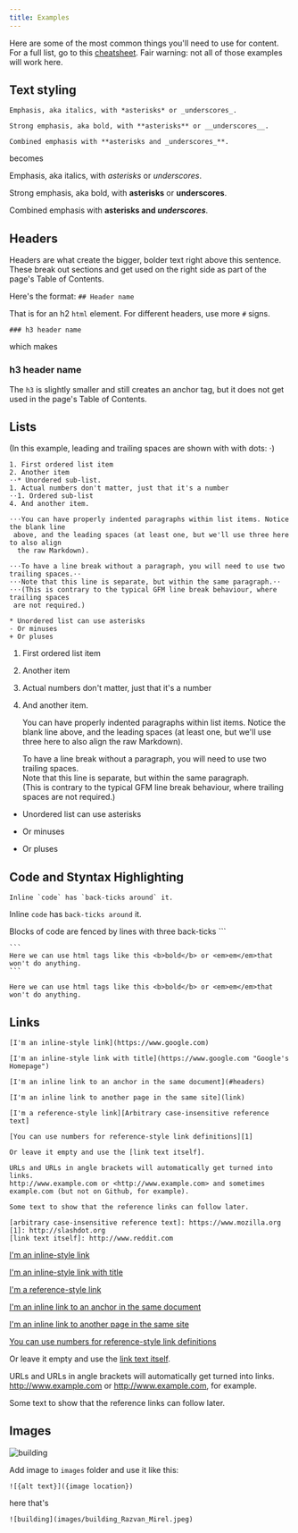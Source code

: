 ```yaml
---
title: Examples
---
```


Here are some of the most common things you'll need to use for content. For a full list, go to this [cheatsheet](https://github.com/adam-p/markdown-here/wiki/Markdown-Cheatsheet). Fair warning: not all of those examples will work here.

## Text styling

```
Emphasis, aka italics, with *asterisks* or _underscores_.

Strong emphasis, aka bold, with **asterisks** or __underscores__.

Combined emphasis with **asterisks and _underscores_**.
```

becomes

Emphasis, aka italics, with _asterisks_ or _underscores_.

Strong emphasis, aka bold, with **asterisks** or **underscores**.

Combined emphasis with **asterisks and _underscores_**.

## Headers

Headers are what create the bigger, bolder text right above this sentence. These break out sections and get used on the right side as part of the page's Table of Contents.

Here's the format:
`## Header name`

That is for an h2 `html` element. For different headers, use more `#` signs.

`### h3 header name`

which makes

### h3 header name

The `h3` is slightly smaller and still creates an anchor tag, but it does not get used in the page's Table of Contents.

## Lists

(In this example, leading and trailing spaces are shown with with dots: ⋅)

```
1. First ordered list item
2. Another item
⋅⋅* Unordered sub-list.
1. Actual numbers don't matter, just that it's a number
⋅⋅1. Ordered sub-list
4. And another item.

⋅⋅⋅You can have properly indented paragraphs within list items. Notice the blank line
 above, and the leading spaces (at least one, but we'll use three here to also align
  the raw Markdown).

⋅⋅⋅To have a line break without a paragraph, you will need to use two trailing spaces.⋅⋅
⋅⋅⋅Note that this line is separate, but within the same paragraph.⋅⋅
⋅⋅⋅(This is contrary to the typical GFM line break behaviour, where trailing spaces
 are not required.)

* Unordered list can use asterisks
- Or minuses
+ Or pluses
```

1. First ordered list item
2. Another item
3. Actual numbers don't matter, just that it's a number
4. And another item.

   You can have properly indented paragraphs within list items. Notice the blank line above, and the leading spaces (at least one, but we'll use three here to also align the raw Markdown).

   To have a line break without a paragraph, you will need to use two trailing spaces.  
   Note that this line is separate, but within the same paragraph.  
   (This is contrary to the typical GFM line break behaviour, where trailing spaces are not required.)

- Unordered list can use asterisks

* Or minuses

- Or pluses

## Code and Styntax Highlighting

```
Inline `code` has `back-ticks around` it.
```

Inline `code` has `back-ticks around` it.

Blocks of code are fenced by lines with three back-ticks ```

````
```
Here we can use html tags like this <b>bold</b> or <em>em</em>that won't do anything.
```
````

```
Here we can use html tags like this <b>bold</b> or <em>em</em>that won't do anything.
```

## Links

```
[I'm an inline-style link](https://www.google.com)

[I'm an inline-style link with title](https://www.google.com "Google's Homepage")

[I'm an inline link to an anchor in the same document](#headers)

[I'm an inline link to another page in the same site](link)

[I'm a reference-style link][Arbitrary case-insensitive reference text]

[You can use numbers for reference-style link definitions][1]

Or leave it empty and use the [link text itself].

URLs and URLs in angle brackets will automatically get turned into links.
http://www.example.com or <http://www.example.com> and sometimes
example.com (but not on Github, for example).

Some text to show that the reference links can follow later.

[arbitrary case-insensitive reference text]: https://www.mozilla.org
[1]: http://slashdot.org
[link text itself]: http://www.reddit.com
```

[I'm an inline-style link](https://www.google.com)

[I'm an inline-style link with title](https://www.google.com "Google's Homepage")

[I'm a reference-style link][arbitrary case-insensitive reference text]

[I'm an inline link to an anchor in the same document](#headers)

[I'm an inline link to another page in the same site](01_examples/link)

[You can use numbers for reference-style link definitions][1]

Or leave it empty and use the [link text itself].

URLs and URLs in angle brackets will automatically get turned into links.
http://www.example.com or <http://www.example.com>, for example.

Some text to show that the reference links can follow later.

[arbitrary case-insensitive reference text]: https://www.mozilla.org
[1]: http://slashdot.org
[link text itself]: http://www.reddit.com

## Images

![building](images/building_Razvan_Mirel.jpeg)

Add image to `images` folder and use it like this:

`![{alt text}]({image location})`

here that's

`![building](images/building_Razvan_Mirel.jpeg)`
